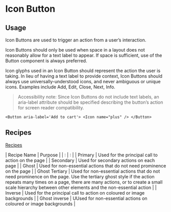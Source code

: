 <Meta title="Components/Icon Button/Documentation"/>

# Icon Button

## Usage
Icon Buttons are used to trigger an action from a user’s interaction.

Icon Buttons should only be used when space in a layout does not reasonably allow for a text label to appear. If space is sufficient, use of the Button component is always preferred. 

Icon glyphs used in an Icon Button should represent the action the user is taking. In lieu of having a text label to provide context, Icon Buttons should always use universally-understood icons, and never ambiguous or unique icons. Examples include Add, Edit, Close, Next, Info.

>Accessibility note:
Since Icon Buttons do not include text labels, an aria-label attribute should be specified describing the button’s action for screen reader compatibility.


`<Button aria-label='Add to cart'>
  <Icon name="plus" />
</Button>`

## Recipes

[Recipes](https://share.goabstract.com/0a64b455-76a0-4d84-ad53-4481167ab502?collectionLayerId=7482fb0a-dc1a-4a21-9d50-dd1be7e718bd&mode=design)

| Recipe Name | Purpose |
| : | : |
| Primary | Used for the principal call to action on the page |
| Secondary | Used for secondary actions on each page |
| Ghost | Used for non-essential actions that do not need prominence on the page |
| Ghost Tertiary | Used for non-essential actions that do not need prominence on the page. Use the tertiary ghost style if the action repeats many times on a page, there are many actions, or to create a small scale hierarchy between other elements and the non-essential action |
| Inverse | Used for the principal call to action on coloured or image backgrounds |
| Ghost inverse | UUsed for non-essential actions on coloured or image backgrounds |
